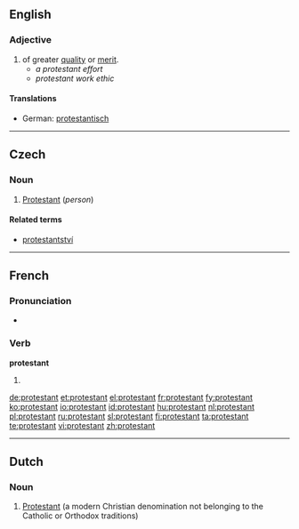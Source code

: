 {{also|Protestant}}
==English==

===Adjective===
{{en-adj}}

# of greater [[quality]] or [[merit]].
#* ''a protestant effort''
#* ''protestant work ethic''

====Translations====
{{trans-top|protestant}}
* German: [[protestantisch]]
{{trans-mid}}
{{trans-bottom}}

----

==Czech==

===Noun===
{{cs-noun|g=m}}

# [[Protestant]] (''person'')

====Related terms====
* [[protestantství]] {{n}}

----

==French==

===Pronunciation===
* {{audio|Fr-protestant.ogg|Audio}}

===Verb===
'''protestant'''

# {{present participle of|protester|lang=French}}

[[de:protestant]]
[[et:protestant]]
[[el:protestant]]
[[fr:protestant]]
[[fy:protestant]]
[[ko:protestant]]
[[io:protestant]]
[[id:protestant]]
[[hu:protestant]]
[[nl:protestant]]
[[pl:protestant]]
[[ru:protestant]]
[[sl:protestant]]
[[fi:protestant]]
[[ta:protestant]]
[[te:protestant]]
[[vi:protestant]]
[[zh:protestant]]

----
{{rfc-auto|sort languages}}
==Dutch==
{{wikipedia|lang=nl}}

===Noun===
{{infl|nl|noun|g=m}}

# [[Protestant]] (a modern Christian denomination not belonging to the Catholic or Orthodox traditions)

{{tbot entry|Dutch|Protestant|2009|July|nl}}